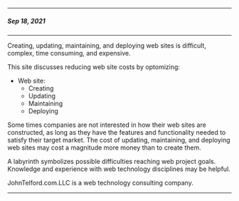 
---

<PageHead />

##### Sep 18, 2021
---

Creating, updating, maintaining, and deploying web sites is difficult, complex, time consuming, and expensive.

This site discusses reducing web site costs by optomizing:

- Web site:
  - Creating
  - Updating
  - Maintaining
  - Deploying

Some times companies are not interested in how their web sites are constructed, as long as they have the features and functionality needed to satisfy their target market. The cost of updating, maintaining, and deploying web sites may cost a magnitude more money than to create them.

A labyrinth symbolizes possible difficulties reaching web project goals. Knowledge and experience with web technology disciplines may be helpful.

JohnTelford.com.LLC is a web technology consulting company.

---
